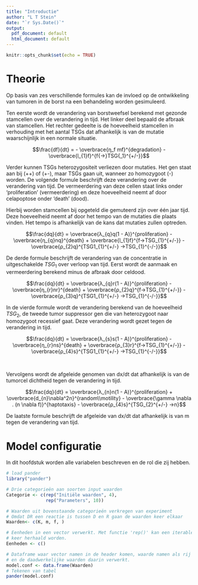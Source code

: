 ```yaml
---
title: "Introductie"
author: "L T Stein"
date: "`r Sys.Date()`"
output:
  pdf_document: default
  html_document: default
---
```


```r
knitr::opts_chunk$set(echo = TRUE)
```



# Theorie


Op basis van zes verschillende formules kan de invloed op de ontwikkeling van tumoren in de borst na een behandeling worden gesimuleerd.

Ten eerste wordt de verandering van borstweefsel berekend met gezonde stamcellen over de verandering in tijd. Het linker deel bepaald de afbraak van stamcellen. Het rechter gedeelte is de hoeveelheid stamcellen in verhouding met het aantal TSGs dat afhankelijk is van de mutatie waarschijnlijk in een normale situatie.

$$\frac{df}{dt} = - \overbrace{η_f mf}^{degradation} - \overbrace{l_{1}f}^{f{→}TSG{_1}^{+/-}}$$

Verder kunnen TSGs heterozygositeit verliezen door mutaties. Het gen staat aan bij (++) of (+-), maar TSGs gaan uit, wanneer zo homozygoot (-) worden.
De volgende formule beschrijft deze verandering over de verandering van tijd. De vermeerdering van deze cellen staat links onder 'proliferation' (vermeerdering) en deze hoeveelheid neemt af door celapoptose onder 'death' (dood). 

Hierbij worden stamcellen bij opgeteld die gemuteerd zijn over één jaar tijd. Deze hoeveelheid neemt af door het tempo van de mutaties die plaats vinden. Het tempo is afhankelijk van de kans dat mutaties zullen optreden.

$$\frac{dq}{dt} = \overbrace{λ_{q}q(1 - A)}^{proliferation} - \overbrace{η_{q}nq}^{death}  + \overbrace{l_{1}f}^{f→TSG_{1}^{+/-}} - \overbrace{ρ_{2}q}^{TSG1_{1}^{+/-} →TSG_{1}^{-/-}}$$

De derde formule beschrijft de verandering van de concentratie in uitgeschakelde $TSG_{1}$ over verloop van tijd. Eerst wordt de aanmaak en vermeerdering berekend minus de afbraak door celdood. 

$$\frac{dq}{dt} = \overbrace{λ_{q}r(1 - A)}^{proliferation} - \overbrace{η_{r}nr}^{death}  + \overbrace{ρ_{2}q}^{f→TSG_{1}^{+/-}} - \overbrace{ρ_{3}q}^{TSG1_{1}^{+/-} →TSG_{1}^{-/-}}$$

In de vierde formule wordt de verandering berekend van de hoeveelheid $TSG_2$, de tweede tumor suppressor gen die van heterozygoot naar homozygoot recessief gaat. Deze verandering wordt gezet tegen de verandering in tijd.

$$\frac{dq}{dt} = \overbrace{λ_{s}s(1 - A)}^{proliferation} - \overbrace{η_{r}ns}^{death}  + \overbrace{ρ_{3}r}^{f→TSG_{1}^{+/-}} - \overbrace{ρ_{4}s}^{TSG1_{1}^{+/-} →TSG_{1}^{-/-}}$$

&nbsp;

Vervolgens wordt de afgeleide genomen van dx/dt dat afhankelijk is van de tumorcel dichtheid tegen de verandering in tijd.

$$\frac{dq}{dt} = \overbrace{λ_{n}n(1 - A)}^{proliferation} + \overbrace{d_{n}\nabla^2n}^{random\\motility}  - \overbrace{\gamma \nabla . (n \nabla f)}^{haptotaxis} - \overbrace{ρ_{4}s}^{TSG_{2}^{+/-} →n}$$

De laatste formule beschrijft de afgeleide van dx/dt dat afhankelijk is van m tegen de verandering van tijd.




# Model configuratie

In dit hoofdstuk worden alle variabelen beschreven en de rol die zij hebben.

```r
# load pander
library("pander")
```

```r
# Drie categorieën aan soorten input waarden
Categorie <- c(rep("Initiële waarden", 4), 
               rep("Parameters", 10))

# Waarden uit bovenstaande categorieën verkregen van experiment
# Omdat DR een reactie is tussen D en R gaan de waarden keer elkaar
Waarden<- c(K, m, f, )

# Eenheden in een vector verwerkt. Met functie 'rep()' kan een iterable X
# keer herhaald worden.
Eenheden <- c()

# Dataframe waar vector namen in de header komen, waarde namen als rij namen 
# en de daadwerkelijke waarden daarin verwerkt.
model.conf <- data.frame(Waarden)
# Tekenen van tabel
pander(model.conf)
```